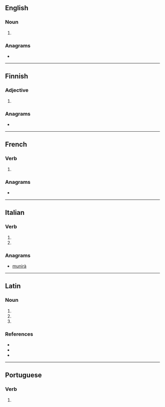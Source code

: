 ==English==

===Noun===
{{head|en|noun plural form}}

# {{plural of|rumen|lang=en}}

===Anagrams===
* {{anagrams|en|Arunim|Maurin|UNAMIR}}

----

==Finnish==

===Adjective===
{{head|fi|adjective form}}

# {{fi-form of|case=essive|pl=plural|ruma}}

===Anagrams===
* {{anagrams|fi|murina|nurmia}}

----

==French==

===Verb===
{{head|fr|verb form}}

# {{inflection of|ruminer||3|s|phis|lang=fr}}

===Anagrams===
* {{l|fr|munira}}

----

==Italian==

===Verb===
{{head|it|verb form}}

# {{inflection of|ruminare||3|s|pres|indc|lang=it}}
# {{inflection of|ruminare||2|s|impr|lang=it}}

===Anagrams===
* [[munirà#Italian|munirà]]

----

==Latin==

===Noun===
{{la-noun-form|rūmina}}

# {{inflection of|rūmen||nom|p|lang=la}}
# {{inflection of|rūmen||acc|p|lang=la}}
# {{inflection of|rūmen||voc|p|lang=la}}

===References===
* {{R:du Cange}}
* {{R:Peck}}
* {{R:Smith's Persons}}

----

==Portuguese==

===Verb===
{{head|pt|verb form}}

# {{pt-verb-form-of|ruminar}}